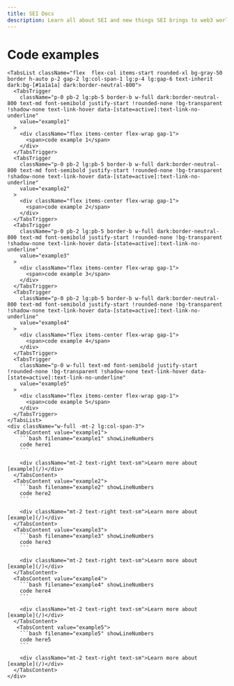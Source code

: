 ```yaml
---
title: SEI Docs
description: Learn all about SEI and new things SEI brings to web3 world.
---
```



<HomePage >
 <div className="max-w-screen flex flex-col gap-4 mt-6">
      <h1 className="text-3xl font-semibold">Code examples</h1>
      <Tabs className="grid grid-cols-auto-fill-full items-start gap-6 lg:grid-cols-4" defaultValue="example1">

    <TabsList className="flex  flex-col items-start rounded-xl bg-gray-50 border h-auto p-2 gap-2 lg:col-span-1 lg:p-4 lg:gap-6 text-inherit dark:bg-[#1a1a1a] dark:border-neutral-800">
      <TabsTrigger
        className="p-0 pb-2 lg:pb-5 border-b w-full dark:border-neutral-800 text-md font-semibold justify-start !rounded-none !bg-transparent !shadow-none text-link-hover data-[state=active]:text-link-no-underline"
        value="example1"
      >
        <div className="flex items-center flex-wrap gap-1">
          <span>code example 1</span>
        </div>
      </TabsTrigger>
      <TabsTrigger
        className="p-0 pb-2 lg:pb-5 border-b w-full dark:border-neutral-800 text-md font-semibold justify-start !rounded-none !bg-transparent !shadow-none text-link-hover data-[state=active]:text-link-no-underline"
        value="example2"
      >
        <div className="flex items-center flex-wrap gap-1">
          <span>code example 2</span>
        </div>
      </TabsTrigger>
      <TabsTrigger
        className="p-0 pb-2 lg:pb-5 border-b w-full dark:border-neutral-800 text-md font-semibold justify-start !rounded-none !bg-transparent !shadow-none text-link-hover data-[state=active]:text-link-no-underline"
        value="example3"
      >
        <div className="flex items-center flex-wrap gap-1">
          <span>code example 3</span>
        </div>
      </TabsTrigger>
      <TabsTrigger
        className="p-0 pb-2 lg:pb-5 border-b w-full dark:border-neutral-800 text-md font-semibold justify-start !rounded-none !bg-transparent !shadow-none text-link-hover data-[state=active]:text-link-no-underline"
        value="example4"
      >
        <div className="flex items-center flex-wrap gap-1">
          <span>code example 4</span>
        </div>
      </TabsTrigger>
      <TabsTrigger
        className="p-0 w-full text-md font-semibold justify-start !rounded-none !bg-transparent !shadow-none text-link-hover data-[state=active]:text-link-no-underline"
        value="example5"
      >
        <div className="flex items-center flex-wrap gap-1">
          <span>code example 5</span>
        </div>
      </TabsTrigger>
    </TabsList>
    <div className="w-full -mt-2 lg:col-span-3">
      <TabsContent value="example1">
        ```bash filename="example1" showLineNumbers
        code here1
        ```

        <div className="mt-2 text-right text-sm">Learn more about [example](/)</div>
      </TabsContent>
      <TabsContent value="example2">
        ```bash filename="example2" showLineNumbers
        code here2
        ```

        <div className="mt-2 text-right text-sm">Learn more about [example](/)</div>
      </TabsContent>
      <TabsContent value="example3">
        ```bash filename="example3" showLineNumbers
        code here3
        ```

        <div className="mt-2 text-right text-sm">Learn more about [example](/)</div>
      </TabsContent>
      <TabsContent value="example4">
        ```bash filename="example4" showLineNumbers
        code here4
        ```

        <div className="mt-2 text-right text-sm">Learn more about [example](/)</div>
      </TabsContent>
       <TabsContent value="example5">
        ```bash filename="example5" showLineNumbers
        code here5
        ```

        <div className="mt-2 text-right text-sm">Learn more about [example](/)</div>
      </TabsContent>
    </div>
  </Tabs>
</div>
</HomePage>